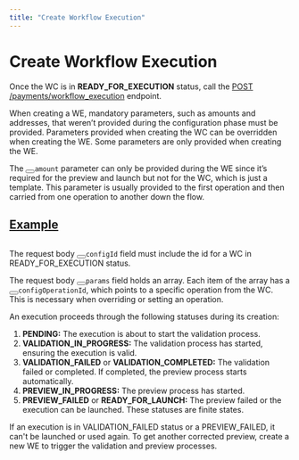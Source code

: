 ```yaml
---
title: "Create Workflow Execution"
---
```

  
  # Create Workflow Execution

Once the WC is in **READY\_FOR\_EXECUTION** status, call the [POST /payments/workflow\_execution](/reference/createflowexecution) endpoint.

When creating a WE, mandatory parameters, such as amounts and addresses, that weren’t provided during the configuration phase must be provided. Parameters provided when creating the WC can be overridden when creating the WE. Some parameters are only provided when creating the WE.

The <button aria-label="Copy Code" class="rdmd-code-copy fa"></button><code class="rdmd-code lang- theme-light" data-lang="" name="" tabindex="0">amount</code> parameter can only be provided during the WE since it’s required for the preview and launch but not for the WC, which is just a template. This parameter is usually provided to the first operation and then carried from one operation to another down the flow.

## [Example](#example)
```

```

The request body <button aria-label="Copy Code" class="rdmd-code-copy fa"></button><code class="rdmd-code lang- theme-light" data-lang="" name="" tabindex="0">configId</code> field must include the id for a WC in READY_FOR_EXECUTION status.

The request body <button aria-label="Copy Code" class="rdmd-code-copy fa"></button><code class="rdmd-code lang- theme-light" data-lang="" name="" tabindex="0">params</code> field holds an array. Each item of the array has a <button aria-label="Copy Code" class="rdmd-code-copy fa"></button><code class="rdmd-code lang- theme-light" data-lang="" name="" tabindex="0">configOperationId</code>, which points to a specific operation from the WC. This is necessary when overriding or setting an operation.

An execution proceeds through the following statuses during its creation:

1.  **PENDING:** The execution is about to start the validation process.
2.  **VALIDATION\_IN\_PROGRESS:** The validation process has started, ensuring the execution is valid.
3.  **VALIDATION\_FAILED** or **VALIDATION\_COMPLETED:** The validation failed or completed. If completed, the preview process starts automatically.
4.  **PREVIEW\_IN\_PROGRESS:** The preview process has started.
5.  **PREVIEW\_FAILED** or **READY\_FOR\_LAUNCH:** The preview failed or the execution can be launched. These statuses are finite states.

If an execution is in VALIDATION\_FAILED status or a PREVIEW\_FAILED, it can't be launched or used again. To get another corrected preview, create a new WE to trigger the validation and preview processes.